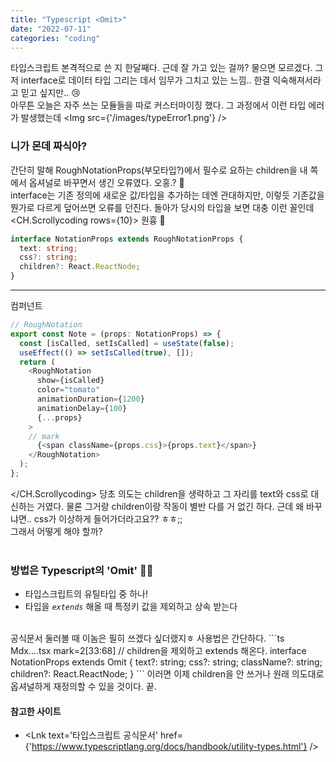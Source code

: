 ```yaml
---
title: "Typescript <Omit>"
date: "2022-07-11"
categories: "coding"
---
```


타입스크립트 본격적으로 쓴 지 한달째다. 근데 잘 가고 있는 걸까? 물으면 모르겠다. 그저 interface로 데이터 타입 그리는 데서 임무가 그치고 있는 느낌.. 한결 익숙해져서라고 믿고 싶지만.. 😢
<br/>
아무튼 오늘은 자주 쓰는 모듈들을 따로 커스터마이징 했다. 그 과정에서 이런 타입 에러가 발생했는데
<Img src={'/images/typeError1.png'} />
<br/>

### 니가 몬데 짜식아?
간단히 말해 RoughNotationProps(부모타입?)에서 필수로 요하는 children을 내 쪽에서 옵셔널로 바꾸면서 생긴 오류였다. 오홍.? 🤔  
interface는 기존 정의에 새로운 값/타입을 추가하는 데엔 관대하지만, 이렇듯 기존값을 뭔가로 다르게 덮어쓰면 오류를 던진다. 돌아가 당시의 타입을 보면 대충 이런 꼴인데
<CH.Scrollycoding rows={10}>
  원흉 👾
  ```ts MdxComponents.tsx focus=4 
  interface NotationProps extends RoughNotationProps {
    text: string;
    css?: string;
    children?: React.ReactNode;
  }
  ```
  ---
  컴퍼넌트
  ```ts Mdx....tsx mark=2[29:41]
  // RoughNotation
  export const Note = (props: NotationProps) => {
    const [isCalled, setIsCalled] = useState(false);
    useEffect(() => setIsCalled(true), []);
    return (
      <RoughNotation
        show={isCalled}
        color="tomato"
        animationDuration={1200}
        animationDelay={100}
        {...props}
      >
      // mark
        {<span className={props.css}>{props.text}</span>}
      </RoughNotation>
    );
  };
  ```
</CH.Scrollycoding>
당초 의도는 children을 생략하고 그 자리를 text와 css로 대신하는 거였다. 물론 그거랑 children이랑 작동이 별반 다를 거 없긴 하다. 근데 왜 바꾸냐면.. css가 이상하게 들어가더라고요?? ㅎㅎ;;   
그래서 어떻게 해야 할까?  
<br/>
### 방법은 Typescript의 'Omit' 💨💨
- 타입스크립트의 유틸타입 중 하나!
- 타입을 _`extends`_ 해올 때 <Note animationDelay={500}>특정키 값을 제외</Note>하고 <Note type="circle" animationDelay={500}>상속</Note> 받는다
<br/>
공식문서 둘러볼 때 이놈은 필히 쓰겠다 싶더랬지ㅎ 사용법은 간단하다.
```ts Mdx....tsx mark=2[33:68]
// children을 제외하고 extends 해온다.
interface NotationProps extends Omit<RoughNotationProps, "children"> {
  text?: string;
  css?: string;
  className?: string;
  children?: React.ReactNode;
} 
```
이러면 이제 children을 안 쓰거나 원래 의도대로 옵셔널하게 재정의할 수 있을 것이다.   
끝.
<br/>

#### 참고한 사이트
- <Lnk text='타입스크립트 공식문서' href={'https://www.typescriptlang.org/docs/handbook/utility-types.html'} />
